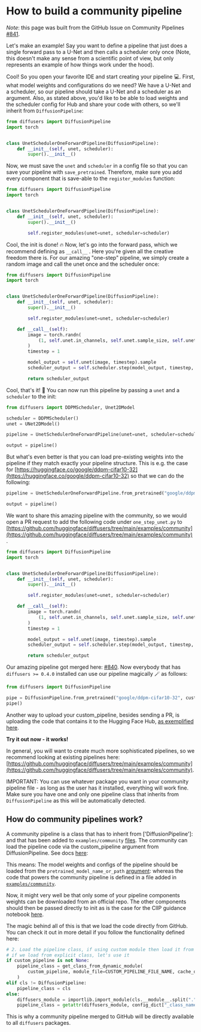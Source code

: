 <!--Copyright 2022 The HuggingFace Team. All rights reserved.

Licensed under the Apache License, Version 2.0 (the "License"); you may not use this file except in compliance with
the License. You may obtain a copy of the License at

http://www.apache.org/licenses/LICENSE-2.0

Unless required by applicable law or agreed to in writing, software distributed under the License is distributed on
an "AS IS" BASIS, WITHOUT WARRANTIES OR CONDITIONS OF ANY KIND, either express or implied. See the License for the
specific language governing permissions and limitations under the License.
-->

# How to build a community pipeline

*Note*: this page was built from the GitHub Issue on Community Pipelines [#841](https://github.com/huggingface/diffusers/issues/841).

Let's make an example!
Say you want to define a pipeline that just does a single forward pass to a U-Net and then calls a scheduler only once (Note, this doesn't make any sense from a scientific point of view, but only represents an example of how things work under the hood).

Cool! So you open your favorite IDE and start creating your pipeline 💻.
First, what model weights and configurations do we need?
We have a U-Net and a scheduler, so our pipeline should take a U-Net and a scheduler as an argument.
Also, as stated above, you'd like to be able to load weights and the scheduler config for Hub and share your code with others, so we'll inherit from `DiffusionPipeline`:

```python
from diffusers import DiffusionPipeline
import torch


class UnetSchedulerOneForwardPipeline(DiffusionPipeline):
    def __init__(self, unet, scheduler):
        super().__init__()
```

Now, we must save the `unet` and `scheduler` in a config file so that you can save your pipeline with `save_pretrained`.
Therefore, make sure you add every component that is save-able to the `register_modules` function:

```python
from diffusers import DiffusionPipeline
import torch


class UnetSchedulerOneForwardPipeline(DiffusionPipeline):
    def __init__(self, unet, scheduler):
        super().__init__()

        self.register_modules(unet=unet, scheduler=scheduler)
```

Cool, the init is done! 🔥 Now, let's go into the forward pass, which we recommend defining as `__call__` . Here you're given all the creative freedom there is. For our amazing "one-step" pipeline, we simply create a random image and call the unet once and the scheduler once:

```python
from diffusers import DiffusionPipeline
import torch


class UnetSchedulerOneForwardPipeline(DiffusionPipeline):
    def __init__(self, unet, scheduler):
        super().__init__()

        self.register_modules(unet=unet, scheduler=scheduler)

    def __call__(self):
        image = torch.randn(
            (1, self.unet.in_channels, self.unet.sample_size, self.unet.sample_size),
        )
        timestep = 1

        model_output = self.unet(image, timestep).sample
        scheduler_output = self.scheduler.step(model_output, timestep, image).prev_sample

        return scheduler_output
```

Cool, that's it! 🚀 You can now run this pipeline by passing a `unet` and a `scheduler` to the init:

```python
from diffusers import DDPMScheduler, Unet2DModel

scheduler = DDPMScheduler()
unet = UNet2DModel()

pipeline = UnetSchedulerOneForwardPipeline(unet=unet, scheduler=scheduler)

output = pipeline()
```

But what's even better is that you can load pre-existing weights into the pipeline if they match exactly your pipeline structure. This is e.g. the case for [https://huggingface.co/google/ddpm-cifar10-32](https://huggingface.co/google/ddpm-cifar10-32) so that we can do the following:

```python
pipeline = UnetSchedulerOneForwardPipeline.from_pretrained("google/ddpm-cifar10-32")

output = pipeline()
```

We want to share this amazing pipeline with the community, so we would open a PR request to add the following code under `one_step_unet.py` to [https://github.com/huggingface/diffusers/tree/main/examples/community](https://github.com/huggingface/diffusers/tree/main/examples/community) .

```python
from diffusers import DiffusionPipeline
import torch


class UnetSchedulerOneForwardPipeline(DiffusionPipeline):
    def __init__(self, unet, scheduler):
        super().__init__()

        self.register_modules(unet=unet, scheduler=scheduler)

    def __call__(self):
        image = torch.randn(
            (1, self.unet.in_channels, self.unet.sample_size, self.unet.sample_size),
        )
        timestep = 1

        model_output = self.unet(image, timestep).sample
        scheduler_output = self.scheduler.step(model_output, timestep, image).prev_sample

        return scheduler_output
```

Our amazing pipeline got merged here: [#840](https://github.com/huggingface/diffusers/pull/840).
Now everybody that has `diffusers >= 0.4.0` installed can use our pipeline magically 🪄 as follows:

```python
from diffusers import DiffusionPipeline

pipe = DiffusionPipeline.from_pretrained("google/ddpm-cifar10-32", custom_pipeline="one_step_unet")
pipe()
```

Another way to upload your custom_pipeline, besides sending a PR, is uploading the code that contains it to the Hugging Face Hub, [as exemplified here](https://huggingface.co/docs/diffusers/using-diffusers/custom_pipelines#loading-custom-pipelines-from-the-hub).

**Try it out now - it works!**

In general, you will want to create much more sophisticated pipelines, so we recommend looking at existing pipelines here: [https://github.com/huggingface/diffusers/tree/main/examples/community](https://github.com/huggingface/diffusers/tree/main/examples/community).

IMPORTANT:
You can use whatever package you want in your community pipeline file - as long as the user has it installed, everything will work fine. Make sure you have one and only one pipeline class that inherits from `DiffusionPipeline` as this will be automatically detected.

## How do community pipelines work?
A community pipeline is a class that has to inherit from ['DiffusionPipeline']:
and that has been added to `examples/community` [files](https://github.com/huggingface/diffusers/tree/main/examples/community).
The community can load the pipeline code via the custom_pipeline argument from DiffusionPipeline. See docs [here](https://huggingface.co/docs/diffusers/api/diffusion_pipeline#diffusers.DiffusionPipeline.from_pretrained.custom_pipeline):

This means:
The model weights and configs of the pipeline should be loaded from the `pretrained_model_name_or_path` [argument](https://huggingface.co/docs/diffusers/api/diffusion_pipeline#diffusers.DiffusionPipeline.from_pretrained.pretrained_model_name_or_path):
whereas the code that powers the community pipeline is defined in a file added in [`examples/community`](https://github.com/huggingface/diffusers/tree/main/examples/community).

Now, it might very well be that only some of your pipeline components weights can be downloaded from an official repo.
The other components should then be passed directly to init as is the case for the ClIP guidance notebook [here](https://colab.research.google.com/github/huggingface/notebooks/blob/main/diffusers/CLIP_Guided_Stable_diffusion_with_diffusers.ipynb#scrollTo=z9Kglma6hjki).

The magic behind all of this is that we load the code directly from GitHub. You can check it out in more detail if you follow the functionality defined here:

```python
# 2. Load the pipeline class, if using custom module then load it from the hub
# if we load from explicit class, let's use it
if custom_pipeline is not None:
    pipeline_class = get_class_from_dynamic_module(
        custom_pipeline, module_file=CUSTOM_PIPELINE_FILE_NAME, cache_dir=custom_pipeline
    )
elif cls != DiffusionPipeline:
    pipeline_class = cls
else:
    diffusers_module = importlib.import_module(cls.__module__.split(".")[0])
    pipeline_class = getattr(diffusers_module, config_dict["_class_name"])
```

This is why a community pipeline merged to GitHub will be directly available to all `diffusers` packages.

